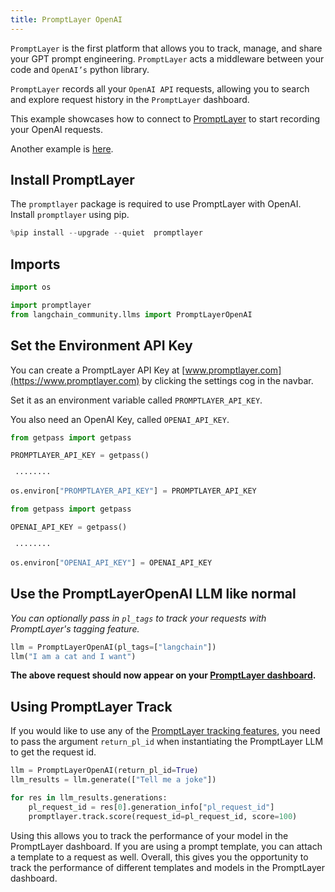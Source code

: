 ```yaml
---
title: PromptLayer OpenAI
---
```


`PromptLayer` is the first platform that allows you to track, manage, and share your GPT prompt engineering. `PromptLayer` acts a middleware between your code and `OpenAI’s` python library.

`PromptLayer` records all your `OpenAI API` requests, allowing you to search and explore request history in the `PromptLayer` dashboard.


This example showcases how to connect to [PromptLayer](https://www.promptlayer.com) to start recording your OpenAI requests.

Another example is [here](/oss/javascript/integrations/providers/promptlayer).

## Install PromptLayer
The `promptlayer` package is required to use PromptLayer with OpenAI. Install `promptlayer` using pip.


```python
%pip install --upgrade --quiet  promptlayer
```

## Imports


```python
import os

import promptlayer
from langchain_community.llms import PromptLayerOpenAI
```

## Set the Environment API Key
You can create a PromptLayer API Key at [www.promptlayer.com](https://www.promptlayer.com) by clicking the settings cog in the navbar.

Set it as an environment variable called `PROMPTLAYER_API_KEY`.

You also need an OpenAI Key, called `OPENAI_API_KEY`.


```python
from getpass import getpass

PROMPTLAYER_API_KEY = getpass()
```
```output
 ········
```

```python
os.environ["PROMPTLAYER_API_KEY"] = PROMPTLAYER_API_KEY
```


```python
from getpass import getpass

OPENAI_API_KEY = getpass()
```
```output
 ········
```

```python
os.environ["OPENAI_API_KEY"] = OPENAI_API_KEY
```

## Use the PromptLayerOpenAI LLM like normal
*You can optionally pass in `pl_tags` to track your requests with PromptLayer's tagging feature.*


```python
llm = PromptLayerOpenAI(pl_tags=["langchain"])
llm("I am a cat and I want")
```

**The above request should now appear on your [PromptLayer dashboard](https://www.promptlayer.com).**

## Using PromptLayer Track
If you would like to use any of the [PromptLayer tracking features](https://magniv.notion.site/Track-4deee1b1f7a34c1680d085f82567dab9), you need to pass the argument `return_pl_id` when instantiating the PromptLayer LLM to get the request id.  


```python
llm = PromptLayerOpenAI(return_pl_id=True)
llm_results = llm.generate(["Tell me a joke"])

for res in llm_results.generations:
    pl_request_id = res[0].generation_info["pl_request_id"]
    promptlayer.track.score(request_id=pl_request_id, score=100)
```

Using this allows you to track the performance of your model in the PromptLayer dashboard. If you are using a prompt template, you can attach a template to a request as well.
Overall, this gives you the opportunity to track the performance of different templates and models in the PromptLayer dashboard.
